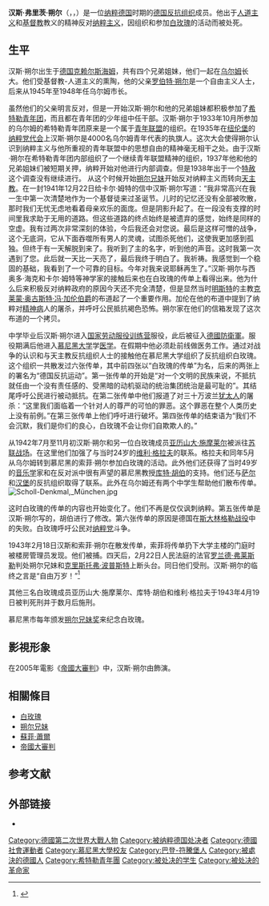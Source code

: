 {{noteTA
|G1=白玫瑰
|G2=德国地名
|1=zh-tw:索爾; zh-hk:蕭爾; zh-cn:朔尔;
}}
{{Infobox person
| name        = 汉斯·朔尔<br>Hans Scholl
| image       = 
| caption     = 
| birth_date  = {{birth date|1918|9|22}}
| birth_place = {{flag|German Empire}}[[克賴爾斯海姆|克賴爾斯海姆]]
| death_date  = {{death date and age|1943|2|22|1918|9|22|df=y}}
| death_place = {{flag|Nazi Germany}}[[慕尼黑|慕尼黑]]{{le|施塔德爾海姆監獄|Stadelheim Prison}}
| death_cause = [[斷頭台|斷頭台]]處決
| nationality = [[德國|德國]]
| occupation  = 軍人、醫護、學生、抵抗組織發起人
| parents     = {{le|罗伯特·朔尔|Robert Scholl}}<br>瑪格達萊娜·米勒（Magdalena Müller）
| relatives   = {{le|英格·朔尔|Inge Scholl}}（姐姐）<br>{{le|伊莉莎白·索爾|Elisabeth Hartnagel-Scholl}}（妹妹）<br>[[蘇菲·索爾|蘇菲·索爾]]（妹妹）<br>{{le|维尔纳·朔尔|Werner Scholl}}（弟弟）
}}
'''汉斯·弗里茨·朔尔'''（{{lang-de|Hans Fritz Scholl}}，{{IPA-de|hans ʃɔl|lang|De-Hans Scholl.ogg}}，{{bd|1918年|9月22日|1943年|2月22日}}）是一位[[纳粹德国|纳粹德国]]时期的[[德國抵抗運動|德国反抗组织]]成员。他出于[[人道主义|人道主义]]和[[基督教|基督教]]教义的精神反对[[纳粹主义|纳粹主义]]，因组织和参加[[白玫瑰|白玫瑰]]的活动而被处死。

==生平==
汉斯·朔尔出生于[[德国|德国]][[克赖尔斯海姆|克赖尔斯海姆]]，共有四个兄弟姐妹，他们一起在[[乌尔姆|乌尔姆]]长大。他们受基督教-人道主义的熏陶，他的父亲[[罗伯特·朔尔|罗伯特·朔尔]]是一个自由主义人士，后来从1945年至1948年任乌尔姆市长。

虽然他们的父亲明言反对，但是一开始汉斯·朔尔和他的兄弟姐妹都积极参加了[[希特勒青年团|希特勒青年团]]，而且都在青年团的少年组中任干部。汉斯·朔尔于1933年10月所参加的乌尔姆的希特勒青年团原来是一个属于[[青年联盟|青年联盟]]的组织。在1935年在[[纽伦堡|纽伦堡]]的[[纳粹党代会|纳粹党代会]]上汉斯·朔尔是4000名乌尔姆青年代表的执旗人。这次大会使得朔尔认识到纳粹主义与他所重视的青年联盟中的思想自由的精神毫无相干之处。由于汉斯·朔尔在希特勒青年团内部组织了一个继续青年联盟精神的组织，1937年他和他的兄弟姐妹们被短期关押，纳粹开始对他进行内部调查。但是1938年出于一个[[特赦|特赦]]这个调查没有继续进行。
<!-- 檔案不存在 [[File:Hans_Scholl_roi.tif|thumb]] ，可從英文維基百科取得 -->
从这个时候开始[[朔尔兄妹|朔尔兄妹]]开始反对纳粹主义而转向[[天主教|天主教]]。在一封1941年12月22日给卡尔·姆特的信中汉斯·朔尔写道：“我非常高兴在我一生中第一次清楚地作为一个基督徒来过圣诞节。儿时的记忆还没有全部被吹散，那时我们无忧无虑地看着母亲欢乐的面庞。但是阴影升起了。在一段没有支撑的时间里我求助于无用的道路。但这些道路的终点始终是被遗弃的感觉，始终是同样的空虚。我有过两次非常深刻的体验，今后我还会对您说。最后是这样可憎的战争，这个无底洞，它从下面吞噬所有男人的灵魂，试图杀死他们，这使我更加感到孤独。但终于有一天解脱到来了。我听到了主的名字，听到他的声音。这时我第一次遇到了您。此后就一天比一天亮了，最后我终于明白了。我祈祷。我感觉到一个稳固的基础，我看到了一个可靠的目标。今年对我来说耶稣再生了。”汉斯·朔尔与西奥多·海克和卡尔·姆特等神学家的接触后来也在白玫瑰的传单上看得出来。他为什么后来积极反对纳粹政府的原因今天还不完全清楚，但是显然当时[[明斯特|明斯特]]的主教[[克莱蒙·奥古斯特·冯·加伦|克莱蒙·奥古斯特·冯·加伦伯爵]]的布道起了一个重要作用。加伦在他的布道中提到了纳粹对[[精神病|精神病]]人的屠杀，并呼吁公民抵抗褐色恐怖。朔尔家在他们的信箱发现了这次布道的一个拷贝。

中学毕业后汉斯·朔尔进入[[国家劳动服役训练营|国家劳动服役训练营]]服役，此后被征入[[德國防衛軍|德國防衛軍]]。服役期满后他进入[[慕尼黑大学|慕尼黑大学]]学[[医学|医学]]。在假期中他必须赴前线做医务工作。通过对战争的认识和与天主教反抗组织人士的接触他在慕尼黑大学组织了反抗组织白玫瑰。这个组织一共散发过六张传单，其中前四张以“白玫瑰的传单”为名，后来的两张上的署名为“德国反抗运动”。第一张传单的开始是“对一个文明的民族来说，不抵抗就任由一个没有责任感的、受黑暗的动机驱动的统治集团统治是最可耻的”。其结尾呼吁公民进行被动抵抗。在第二张传单中他们报道了对三十万波兰[[犹太人|犹太人]]的屠杀：“这里我们面临着一个针对人的尊严的可怕的罪恶。这个罪恶在整个人类历史上没有前例。”在第三张传单上他们呼吁进行破坏。第四张传单的结束语为“我们不会沉默，我们是你们的良心，白玫瑰不会让你们自欺欺人的。”

从1942年7月至11月初汉斯·朔尔和另一位白玫瑰成员[[亚历山大·施摩莱尔|亚历山大·施摩莱尔]]被派往[[苏德战争|苏联战场]]。在这里他们加强了与当时24岁的[[维利·格拉夫|维利·格拉夫]]的联系。格拉夫和同年5月从乌尔姆转到慕尼黑的索菲·朔尔参加白玫瑰的活动。此外他们还获得了当时49岁的[[音乐学|音乐学]]家和在反对派中很有声望的慕尼黑教授[[库特·胡伯|库特·胡伯]]的支持。他们还与[[萨尔|萨尔]]和[[汉堡|汉堡]]的反抗组织取得了联系。此外在乌尔姆还有两个中学生帮助他们散布传单。
[[File:Scholl-Denkmal,_München.jpg|thumb]]

这时白玫瑰的传单的内容也开始变化了。他们不再是仅仅讽刺纳粹。第五张传单是汉斯·朔尔写的，胡伯进行了修改。第六张传单的原因是德国在[[斯大林格勒战役|斯大林格勒战役]]中的失败。白玫瑰呼吁公民对[[纳粹党|纳粹党]]斗争。

1943年2月18日汉斯和索菲·朔尔在散发传单，索菲将传单扔下大学主楼的门庭时被楼房管理员发现。他们被捕。四天后，2月22日人民法庭的法官[[罗兰德·弗莱斯勒|罗兰德·弗莱斯勒]]判处朔尔兄妹和[[克里斯托弗·波普斯特|克里斯托弗·波普斯特]]上断头台。同日他们受刑。汉斯·朔尔的临终之言是“自由万岁！”<ref>{{Cite web|title=Hans Scholl: Fighting for freedom until death|url=https://www.dw.com/en/hans-scholl-fighting-for-freedom-until-death/a-45594855-0|accessdate=2019-07-27|date=2018-0-921|publisher=DW|language=en|archive-date=2019-07-27|archive-url=https://web.archive.org/web/20190727033137/https://www.dw.com/en/hans-scholl-fighting-for-freedom-until-death/a-45594855-0|dead-url=no}}</ref>

其他三名白玫瑰成员亚历山大·施摩莱尔、库特·胡伯和维利·格拉夫于1943年4月19日被判死刑并于数月后施刑。

慕尼黑市每年颁发[[朔尔兄妹奖|朔尔兄妹奖]]来纪念白玫瑰。

==影視形象==
在2005年電影《[[帝國大審判|帝國大審判]]》中，汉斯·朔尔由{{le|法比安·亨里克斯|Fabian Hinrichs}}飾演。

== 相關條目 ==
* [[白玫瑰|白玫瑰]]
* [[朔尔兄妹|朔尔兄妹]]
* [[蘇菲·蕭爾|蘇菲·蕭爾]]
* [[帝國大審判|帝國大審判]]

== 参考文献 ==
{{Reflist}}

== 外部链接 ==
* {{Wikiquote-inline|Hans Scholl}}

{{Authority control}}

{{DEFAULTSORT:Scholl, Hans}}
[[Category:德國第二次世界大戰人物|Category:德國第二次世界大戰人物]]
[[Category:被纳粹德国处决者|Category:被纳粹德国处决者]]
[[Category:德國社會運動者|Category:德國社會運動者]]
[[Category:慕尼黑大學校友|Category:慕尼黑大學校友]]
[[Category:巴登-符騰堡人|Category:巴登-符騰堡人]]
[[Category:被處決的德國人|Category:被處決的德國人]]
[[Category:希特勒青年團|Category:希特勒青年團]]
[[Category:被处决的学生|Category:被处决的学生]]
[[Category:被处决的革命家|Category:被处决的革命家]]